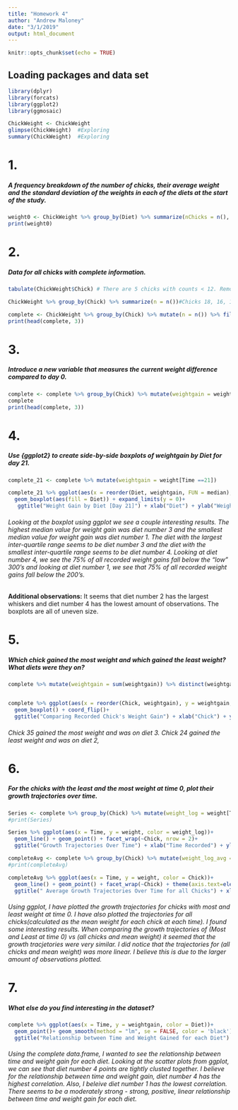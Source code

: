 ```yaml
---
title: "Homework 4"
author: "Andrew Maloney"
date: "3/1/2019"
output: html_document
---
```


```r
knitr::opts_chunk$set(echo = TRUE)
```

## Loading packages and data set

```r
library(dplyr)
library(forcats)
library(ggplot2)
library(ggmosaic)

ChickWeight <- ChickWeight
glimpse(ChickWeight)  #Exploring
summary(ChickWeight)  #Exploring

```

# 1.
##### A frequency breakdown of the number of chicks, their average weight and the standard deviation of the weights in each of the diets at the start of the study.
```r

weight0 <- ChickWeight %>% group_by(Diet) %>% summarize(nChicks = n(), avgWeight = mean(weight, na.rm = TRUE), sd_weight = sd(weight, na.rm = TRUE))
print(weight0)

```

# 2. 
##### Data for all chicks with complete information.
```r

tabulate(ChickWeight$Chick) # There are 5 chicks with counts < 12. Remove 

ChickWeight %>% group_by(Chick) %>% summarize(n = n())#Chicks 18, 16, 15, 8, and 44 all have less than 12 measurements

complete <- ChickWeight %>% group_by(Chick) %>% mutate(n = n()) %>% filter(n() == 12)
print(head(complete, 3))

```

# 3. 
##### Introduce a new variable that measures the current weight difference compared to day 0.
```r

complete <- complete %>% group_by(Chick) %>% mutate(weightgain = weight[Time == Time] - weight[Time == 0])
complete
print(head(complete, 3))
```
# 4. 
##### Use {ggplot2} to create side-by-side boxplots of weightgain by Diet for day 21.
```r
complete_21 <- complete %>% mutate(weightgain = weight[Time ==21])

complete_21 %>% ggplot(aes(x = reorder(Diet, weightgain, FUN = median), y = weightgain))+
  geom_boxplot(aes(fill = Diet)) + expand_limits(y = 0)+
   ggtitle("Weight Gain by Diet [Day 21]") + xlab("Diet") + ylab("Weight Gain") 

```

###### Looking at the boxplot using ggplot we see a couple interesting results.  The highest median value for weight gain was diet number 3 and the smallest median value for weight gain was diet number 1.  The diet with the largest inter-quartile range seems to be diet number 3 and the diet with the smallest inter-quartile range seems to be diet number 4.  Looking at diet number 4, we see the 75% of all recorded weight gains fall below the "low" 300's and looking at diet number 1, we see that 75% of all recorded weight gains fall below the 200's. 

**Additional observations:** It seems that diet number 2 has the largest whiskers and diet number 4 has the lowest amount of observations.  The boxplots are all of uneven size.  


# 5. 
##### Which chick gained the most weight and which gained the least weight? What diets were they on?

```r
complete %>% mutate(weightgain = sum(weightgain)) %>% distinct(weightgain) %>% arrange(weightgain)


complete %>% ggplot(aes(x = reorder(Chick, weightgain), y = weightgain, fill = Diet))+
  geom_boxplot() + coord_flip()+
  ggtitle("Comparing Recorded Chick's Weight Gain") + xlab("Chick") + ylab("Weight Gain") + theme(axis.text=element_text(size=7))

```

###### Chick 35 gained the most weight and was on diet 3.  Chick 24 gained the least weight and was on diet 2,


# 6. 
##### For the chicks with the least and the most weight at time 0, plot their growth trajectories over time.

```r

Series <- complete %>% group_by(Chick) %>% mutate(weight_log = weight[Time == 0]) %>% filter(weight_log == 39 | weight_log == 43) %>% arrange(weight_log) #Smallest weight at time 0 and Largest weight at time 0
#print(Series) 

Series %>% ggplot(aes(x = Time, y = weight, color = weight_log))+
  geom_line() + geom_point() + facet_wrap(~Chick, nrow = 2)+
  ggtitle("Growth Trajectories Over Time") + xlab("Time Recorded") + ylab("Weight Gained")

completeAvg <- complete %>% group_by(Chick) %>% mutate(weight_log_avg = mean(weight[Time])) # Mean weight for all chicks
#print(completeAvg)

completeAvg %>% ggplot(aes(x = Time, y = weight, color = Chick))+
  geom_line() + geom_point() + facet_wrap(~Chick) + theme(axis.text=element_text(size=7))+
  ggtitle(" Average Growth Trajectories Over Time for all Chicks") + xlab("Time Recorded") + ylab("Weight Gained")

```

###### Using ggplot, I have plotted the growth trajectories for chicks with most and least weight at time 0. I have also plotted the trajectories for all chicks(calculated as the mean weight for each chick at each time).  I found some interesting results.  When comparing the growth trajectories of (Most and Least at time 0) vs (all chicks and mean weight) it seemed that the growth tracjetories were very similar.  I did notice that the trajectories for (all chicks and mean weight) was more linear.  I believe this is due to the larger amount of observations plotted.  


# 7. 
##### What else do you find interesting in the dataset? 
```r

complete %>% ggplot(aes(x = Time, y = weightgain, color = Diet))+
  geom_point()+ geom_smooth(method = "lm", se = FALSE, color = 'black') + facet_grid(cols = vars(Diet)) + 
  ggtitle("Relationship between Time and Weight Gained for each Diet") + xlab("Time Recorded") + ylab("Weight Gained") # Using se = FALSE was found here: http://www.sthda.com/english/wiki/print.php?id=188

```

######  Using the complete data.frame, I wanted to see the relationship between time and weight gain for each diet.  Looking at the scatter plots from ggplot, we can see that diet number 4 points are tightly clusted together.  I believe for the relationship between time and weight gain, diet number 4 has the highest correlation.  Also, I beleive diet number 1 has the lowest correlation.  There seems to be a moderately strong - strong, positive, linear relationship between time and weight gain for each diet. 






